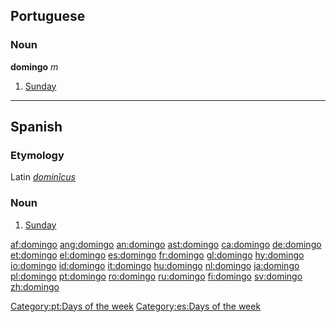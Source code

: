 == Portuguese ==
===Noun===
'''domingo''' ''m''

#[[Sunday]]

[[Category:pt:Days of the week]]

----

==Spanish==
===Etymology===
Latin ''[[dominicus|dominĭcus]]''

===Noun===
{{es-noun-m|pl=domingos}}

# [[Sunday]]

[[Category:es:Days of the week]]

[[af:domingo]]
[[ang:domingo]]
[[an:domingo]]
[[ast:domingo]]
[[ca:domingo]]
[[de:domingo]]
[[et:domingo]]
[[el:domingo]]
[[es:domingo]]
[[fr:domingo]]
[[gl:domingo]]
[[hy:domingo]]
[[io:domingo]]
[[id:domingo]]
[[it:domingo]]
[[hu:domingo]]
[[nl:domingo]]
[[ja:domingo]]
[[pl:domingo]]
[[pt:domingo]]
[[ro:domingo]]
[[ru:domingo]]
[[fi:domingo]]
[[sv:domingo]]
[[zh:domingo]]